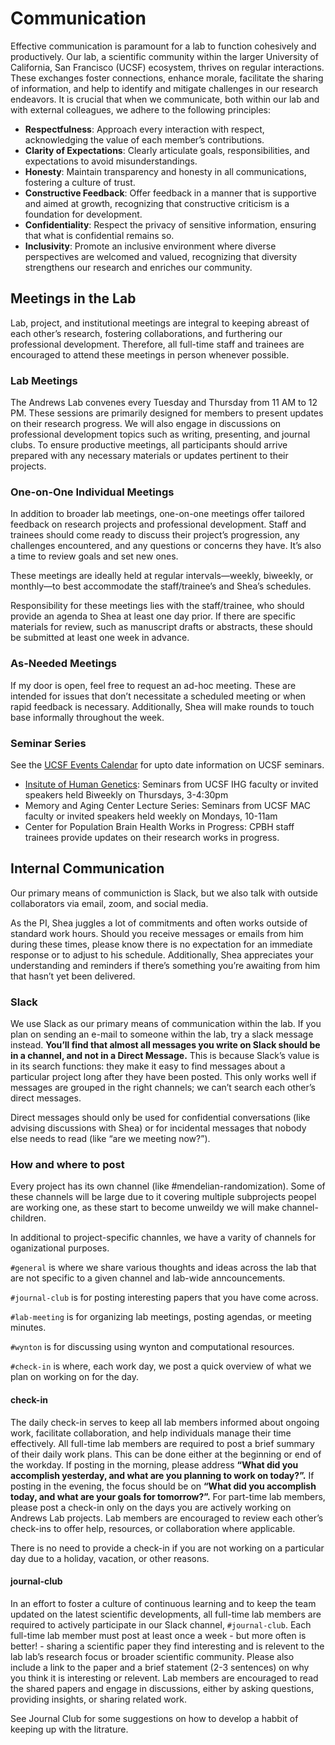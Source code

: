 # Communication {.unnumbered}

Effective communication is paramount for a lab to function cohesively and productively. Our lab, a scientific community within the larger University of California, San Francisco (UCSF) ecosystem, thrives on regular interactions. These exchanges foster connections, enhance morale, facilitate the sharing of information, and help to identify and mitigate challenges in our research endeavors. It is crucial that when we communicate, both within our lab and with external colleagues, we adhere to the following principles:

- **Respectfulness**: Approach every interaction with respect, acknowledging the value of each member’s contributions.
- **Clarity of Expectations**: Clearly articulate goals, responsibilities, and expectations to avoid misunderstandings.
- **Honesty**: Maintain transparency and honesty in all communications, fostering a culture of trust.
- **Constructive Feedback**: Offer feedback in a manner that is supportive and aimed at growth, recognizing that constructive criticism is a foundation for development.
- **Confidentiality**: Respect the privacy of sensitive information, ensuring that what is confidential remains so.
- **Inclusivity**: Promote an inclusive environment where diverse perspectives are welcomed and valued, recognizing that diversity strengthens our research and enriches our community.

## Meetings in the Lab 
Lab, project, and institutional meetings are integral to keeping abreast of each other's research, fostering collaborations, and furthering our professional development. Therefore, all full-time staff and trainees are encouraged to attend these meetings in person whenever possible.

### Lab Meetings 
The Andrews Lab convenes every Tuesday and Thursday from 11 AM to 12 PM. These sessions are primarily designed for members to present updates on their research progress. We will also engage in discussions on professional development topics such as writing, presenting, and journal clubs. To ensure productive meetings, all participants should arrive prepared with any necessary materials or updates pertinent to their projects.

### One-on-One Individual Meetings
In addition to broader lab meetings, one-on-one meetings offer tailored feedback on research projects and professional development. Staff and trainees should come ready to discuss their project's progression, any challenges encountered, and any questions or concerns they have. It's also a time to review goals and set new ones.

These meetings are ideally held at regular intervals—weekly, biweekly, or monthly—to best accommodate the staff/trainee's and Shea's schedules.

:::{.callout-important}
Responsibility for these meetings lies with the staff/trainee, who should provide an agenda to Shea at least one day prior. If there are specific materials for review, such as manuscript drafts or abstracts, these should be submitted at least one week in advance.
:::

### As-Needed Meetings
If my door is open, feel free to request an ad-hoc meeting. These are intended for issues that don't necessitate a scheduled meeting or when rapid feedback is necessary. Additionally, Shea will make rounds to touch base informally throughout the week.

### Seminar Series
See the [UCSF Events Calendar](https://calendar.ucsf.edu/) for upto date information on UCSF seminars. 

- [Insitute of Human Genetics](https://humangenetics.ucsf.edu/events): Seminars from UCSF IHG faculty or invited speakers held Biweekly on Thursdays, 3-4:30pm
- Memory and Aging Center Lecture Series: Seminars from UCSF MAC faculty or invited speakers held weekly on Mondays, 10-11am
- Center for Population Brain Health Works in Progress: CPBH staff trainees provide updates on their research works in progress. 

## Internal Communication
Our primary means of communiction is Slack, but we also talk with outside collaborators via email, zoom, and social media. 

:::{.callout-important}
As the PI, Shea juggles a lot of commitments and often works outside of standard work hours. Should you receive messages or emails from him during these times, please know there is no expectation for an immediate response or to adjust to his schedule. Additionally, Shea appreciates your understanding and reminders if there's something you're awaiting from him that hasn't yet been delivered.
:::

### Slack
We use Slack as our primary means of communication within the lab. If you plan on sending an e-mail to someone within the lab, try a slack message instead. **You'll find that almost all messages you write on Slack should be in a channel, and not in a Direct Message.** This is because Slack's value is in its search functions: they make it easy to find messages about a particular project long after they have been posted. This only works well if messages are grouped in the right channels; we can't search each other's direct messages. 

:::{.callout-important}
Direct messages should only be used for confidential conversations (like advising discussions with Shea) or for incidental messages that nobody else needs to read (like "are we meeting now?").
:::

### How and where to post
Every project has its own channel (like #mendelian-randomization). Some of these channels will be large due to it covering multiple subprojects peopel are working one, as these start to become unweildy we will make channel-children. 

In additional to project-specific channles, we have a varity of channels for oganizational purposes. 

`#general` is where we share various thoughts and ideas across the lab that are not specific to a given channel and lab-wide anncouncements. 

`#journal-club` is for posting interesting papers that you have come across. 

`#lab-meeting` is for organizing lab meetings, posting agendas, or meeting minutes. 

`#wynton` is for discussing using wynton and computational resources. 

`#check-in` is where, each work day, we post a quick overview of what we plan on working on for the day.

#### check-in
The daily check-in serves to keep all lab members informed about ongoing work, facilitate collaboration, and help individuals manage their time effectively. All full-time lab members are required to post a brief summary of their daily work plans. This can be done either at the beginning or end of the workday. If posting in the morning, please address **"What did you accomplish yesterday, and what are you planning to work on today?".** If posting in the evening, the focus should be on **"What did you accomplish today, and what are your goals for tomorrow?".** For part-time lab members, please post a check-in only on the days you are actively working on Andrews Lab projects. Lab members are encouraged to review each other's check-ins to offer help, resources, or collaboration where applicable.


There is no need to provide a check-in if you are not working on a particular day due to a holiday, vacation, or other reasons. 


#### journal-club
In an effort to foster a culture of continuous learning and to keep the team updated on the latest scientific developments, all full-time lab members are required to actively participate in our Slack channel, `#journal-club`. Each full-time lab member must post at least once a week - but more often is better! - sharing a scientific paper they find interesting and is relevent to the lab lab's research focus or broader scientific community. Please also include a link to the paper and a brief statement (2-3 sentences) on why you think it is interesting or relevent. Lab members are encouraged to read the shared papers and engage in discussions, either by asking questions, providing insights, or sharing related work. 

See Journal Club for some suggestions on how to develop a habbit of keeping up with the litrature. 